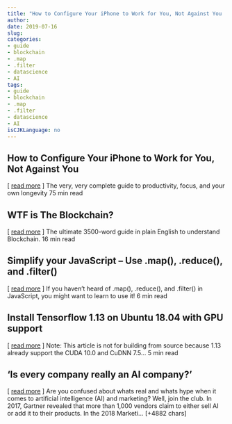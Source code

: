 ```yaml
---
title: "How to Configure Your iPhone to Work for You, Not Against You  " 
author: 
date: 2019-07-16
slug: 
categories: 
- guide
- blockchain
- .map
- .filter
- datascience
- AI
tags: 
- guide
- blockchain
- .map
- .filter
- datascience
- AI
isCJKLanguage: no 
---
```


## How to Configure Your iPhone to Work for You, Not Against You   
[ <a href="https://medium.com/@coachtony/how-to-set-up-your-iphone-for-productivity-focus-and-your-own-longevity-bb27a68cc3d8" target="_blank">read more</a> ] 
  The very, very complete guide to productivity, focus, and your own longevity 75 min read 




## WTF is The Blockchain?   
[ <a href="" target="_blank">read more</a> ] 
  The ultimate 3500-word guide in plain English to understand Blockchain. 16 min read 




## Simplify your JavaScript – Use .map(), .reduce(), and .filter()   
[ <a href="https://medium.com/@etiennetalbot/simplify-your-javascript-use-map-reduce-and-filter-bd02c593cc2d" target="_blank">read more</a> ] 
  If you haven't heard of .map(), .reduce(), and .filter() in JavaScript, you might want to learn to use it! 6 min read 




## Install Tensorflow 1.13 on Ubuntu 18.04 with GPU support   
[ <a href="https://medium.com/@Oysiyl/install-tensorflow-1-13-on-ubuntu-18-04-with-gpu-support-239b36d29070" target="_blank">read more</a> ] 
  Note: This article is not for building from source because 1.13 already support the CUDA 10.0 and CuDNN 7.5… 5 min read 




## 'Is every company really an AI company?' 
 [ <a href="https://adage.com/article/industry-insights/every-company-really-ai-company/2182756" target="_blank">read more</a> ]
Are you confused about whats real and whats hype when it comes to artificial intelligence (AI) and marketing? Well, join the club.
In 2017, Gartner revealed that more than 1,000 vendors claim to either sell AI or add it to their products. In the 2018 Marketi… [+4882 chars] 


